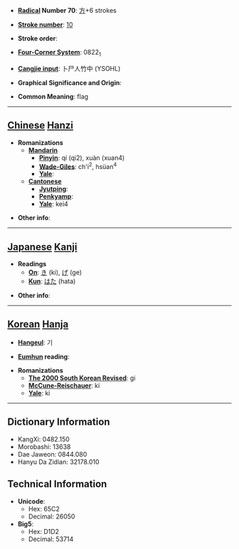 * '''[[Wiktionary:Chinese radical index| Radical]] Number 70''': [[Wiktionary:Chinese radical index 方|方]]+6 strokes

* '''[[Wiktionary:Chinese total strokes index|Stroke number]]''': [[Wiktionary:Chinese total strokes index 10|10]]

* '''Stroke order''': 

* '''[[Wiktionary:Chinese four corner index|Four-Corner System]]''': 0822<sub>1</sub>

* '''[[Wiktionary:Chinese Cangjie index|Cangjie input]]''': 卜尸人竹中 (YSOHL)

* '''Graphical Significance and Origin''': 

* '''Common Meaning''': flag

----

== [[Chinese]] [[Hanzi]] ==

* '''Romanizations'''
** '''[[Mandarin]]'''
*** '''[[Pinyin]]''': qí (qi2), xuàn (xuan4)
*** '''[[Wade-Giles]]''': ch'i<sup>2</sup>, hsüan<sup>4</sup>
*** '''[[Yale]]''': 
** '''[[Cantonese]]'''
*** '''[[Jyutping]]''':
*** '''[[Penkyamp]]''': 
*** '''[[Yale]]''': kei4

* '''Other info''': 

----

== [[Japanese]] [[Kanji]] ==

* '''Readings'''
** '''[[On]]''': [[き]] (ki), [[げ]] (ge)
** '''[[Kun]]''': [[はた]] (hata)

* '''Other info''':  

----

== [[Korean]] [[Hanja]] ==

* '''[[Hangeul]]''': 기

* '''[[Eumhun]] reading''': 

* '''Romanizations'''
** '''[[The 2000 South Korean Revised Romanization|The 2000 South Korean Revised]]''': gi
** '''[[McCune-Reischauer]]''': ki
** '''[[Yale]]''': ki

----

== Dictionary Information ==

* KangXi: 0482.150
* Morobashi: 13638
* Dae Jaweon: 0844.080
* Hanyu Da Zidian: 32178.010

== Technical Information ==

* '''Unicode''':
** Hex: 65C2
** Decimal: 26050
* '''Big5''':
** Hex: D1D2
** Decimal: 53714